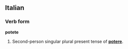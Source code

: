 ==Italian==
===Verb form===
'''potete'''

#Second-person singular plural present tense of '''[[potere]]'''.